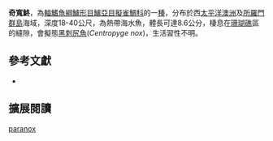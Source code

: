 {{Speciesbox
| name = 奇寬鮗
| image = 
| image_width = 250px
| image_caption = 
| status = NE
| status_system = IUCN3.1
| genus = Manonichthys
| species = paranox
| authority = Lubbock & Goldman,[[1976年|1976年]]
| synonyms = *''Pseudochromis paranox '',Lubbock & Goldman, 1976 
}}

'''奇寬鮗'''，為[[輻鰭魚綱|輻鰭魚綱]][[鱸形目|鱸形目]][[鱸亞目|鱸亞目]][[擬雀鯛科|擬雀鯛科]]的一[[種|種]]，分布於西[[太平洋|太平洋]][[澳洲|澳洲]]及[[所羅門群島|所羅門群島]]海域，深度18-40公尺，為熱帶海水魚，體長可達8.6公分，棲息在[[珊瑚礁|珊瑚礁]]區的縫隙，會擬態[[黑刺尻魚|黑刺尻魚]](''Centropyge nox'')，生活習性不明。
==參考文獻 ==
*{{FishBase_species|genus=Manonichthys|species=paranox|year=2017|month=1}}

== 擴展閱讀 ==
{{refbegin}}
{{wikispecies-inline|Manonichthys paranox|奇寬鮗}}
{{refend}}
{{Taxonbar|from=Q5562836}}

[[Category:寬鮗屬|paranox]]


{{鱸形目小作品}}